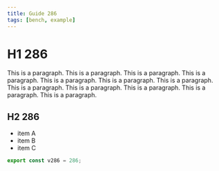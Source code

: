 ```yaml
---
title: Guide 286
tags: [bench, example]
---
```


# H1 286

This is a paragraph. This is a paragraph. This is a paragraph. This is a paragraph. This is a paragraph. This is a paragraph. This is a paragraph. This is a paragraph. This is a paragraph. This is a paragraph. This is a paragraph. This is a paragraph. 

## H2 286

- item A
- item B
- item C

```ts
export const v286 = 286;
```